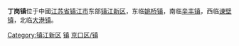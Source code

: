 '''丁岗镇'''位于中國[[江苏省|江苏省]][[镇江市|镇江市]]东部[[镇江新区|镇江新区]]，东临[[姚桥镇|姚桥镇]]，南临[[辛丰镇|辛丰镇]]，西临[[谏壁镇|谏壁镇]]，北临[[大港街道_(镇江市)|大港镇]]。


{{镇江新区行政区划}}
{{镇江市京口区行政区划}}
{{江苏行政区划小作品}}

[[Category:镇江新区|Category:镇江新区]]
[[Category:京口区行政区划|镇]]
[[Category:镇江建制镇|京口区/镇]]